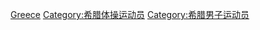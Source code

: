 [[Category:各国男子体操运动员|Greece]]
[[Category:希腊体操运动员|Category:希腊体操运动员]]
[[Category:希腊男子运动员|Category:希腊男子运动员]]